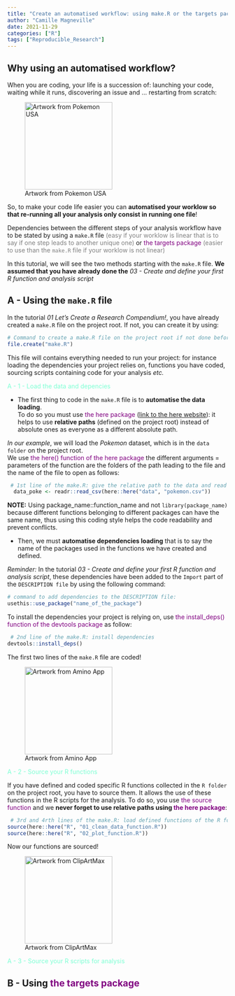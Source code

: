 ```yaml
---
title: "Create an automatised workflow: using make.R or the targets package "
author: "Camille Magneville"
date: 2021-11-29
categories: ["R"]
tags: ["Reproducible_Research"]
---
```



## Why using an automatised workflow? 


When you are coding, your life is a succession of: launching your code, 
waiting while it runs, discovering an issue and ... restarting from scratch: 

![Artwork from Pokemon USA](index_files/images/poke_crying.jpg){width=200px}


So, to make your code life easier you can **automatised your worklow so that 
re-running all your analysis only consist in running one file**!


Dependencies between the different steps of your analysis workflow have to be 
stated by using a `make.R` file <span style="color: grey;">(easy if your 
worklow is linear that is to say if one step leads to another unique one)</span> or <span style="color: purple;">the targets package</span> <span style="color: grey;">(easier to use than the `make.R` file if your worklow is not linear)</span>


In this tutorial, we will see the two methods starting with the `make.R` file. 
**We assumed that you have already done the** *03 - Create and define your first R function and analysis script* 



## A - Using the `make.R` file


In the tutorial *01 Let's Create a Research Compendium!*, you have already 
created a `make.R` file on the project root.  If not, you can create it by using:


```r
# Command to create a make.R file on the project root if not done before:
file.create("make.R")
```


This file will contains everything needed to run your project: for instance
loading the dependencies your project relies on, functions you have coded, 
sourcing scripts containing code for your analysis *etc.*


<span style="color: aquamarine;">A - 1 - Load the data and depencies </span> 


* The first thing to code in the `make.R` file is to **automatise the data loading**.  
To do so you must use <span style="color: purple;">the here package</span> 
([link to the here website](https://here.r-lib.org/)): it helps to use **relative paths** 
(defined on the project root) instead of absolute ones as everyone as a different 
absolute path. 

*In our example*, we will load the *Pokemon* dataset, which is in the `data folder` on the project root.  
We use </span><span style="color: purple;">the here() function of the here package</span> the different arguments = parameters of the function are the folders of the path leading to the file and the name of the file to open as follows: 


```r
 # 1st line of the make.R: give the relative path to the data and read the data:
  data_poke <- readr::read_csv(here::here("data", "pokemon.csv"))
```
 

**NOTE:** Using package_name::function_name and not `library(package_name)` because
different functions belonging to different packages can have the same name, thus
using this coding style helps the code readability and prevent conflicts.


* Then, we must **automatise dependencies loading** that is to say the name of the 
packages used in the functions we have created and defined.  

*Reminder:* In the tutorial *03 - Create and define your first R function and analysis script*, these dependencies have been added to the `Import` part of the `DESCRIPTION file` by
using the following command:


```r
# command to add dependencies to the DESCRIPTION file:
usethis::use_package("name_of_the_package")
```


To install the dependencies your project is relying on, use </span> <span style="color: purple;">the install_deps() function of the devtools package</span> as follow:


```r
 # 2nd line of the make.R: install dependencies
devtools::install_deps()
```

The first two lines of the `make.R` file are coded!


![Artwork from Amino App](index_files/images/happy_first_step.jpg){width=200px}

<span style="color: aquamarine;">A - 2 - Source your R functions </span> 


If you have defined and coded specific R functions collected in the `R folder` on the project root, you have to source them. It allows the use of these functions in the R scripts for the analysis. To do so, you use </span> <span style="color: purple;">the source function</span> and
we **never forget to use relative paths using </span> <span style="color: purple;">the here package</span>**:


```r
 # 3rd and 4rth lines of the make.R: load defined functions of the R folder
source(here::here("R", "01_clean_data_function.R"))
source(here::here("R", "02_plot_function.R"))
```
 
Now our functions are sourced! 

![Artwork from ClipArtMax](index_files/images/pokeball.jpg){width=200px}


<span style="color: aquamarine;">A - 3 - Source your R scripts for analysis </span> 





## B - Using <span style="color: purple;">the targets package</span> 

